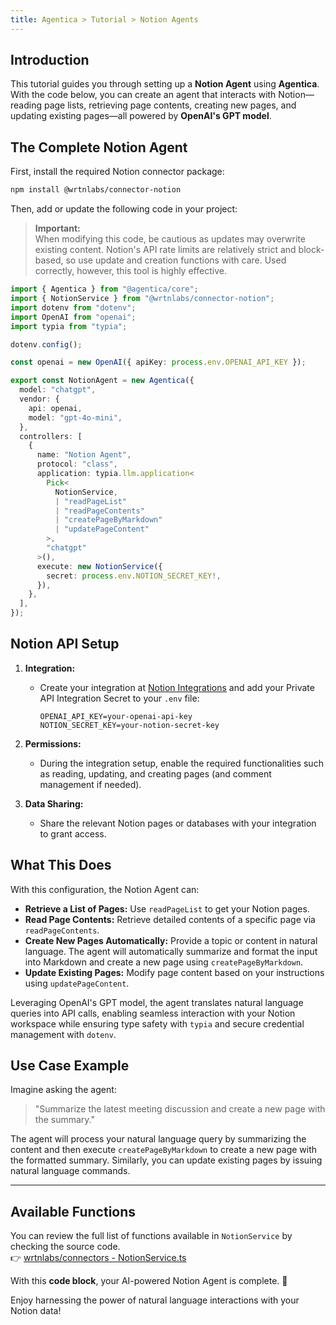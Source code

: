 ```yaml
---
title: Agentica > Tutorial > Notion Agents  
---
```


## Introduction

This tutorial guides you through setting up a **Notion Agent** using **Agentica**. With the code below, you can create an agent that interacts with Notion—reading page lists, retrieving page contents, creating new pages, and updating existing pages—all powered by **OpenAI's GPT model**.

## The Complete Notion Agent

First, install the required Notion connector package:

```bash
npm install @wrtnlabs/connector-notion
```

Then, add or update the following code in your project:

> **Important:**  
> When modifying this code, be cautious as updates may overwrite existing content. Notion's API rate limits are relatively strict and block-based, so use update and creation functions with care. Used correctly, however, this tool is highly effective.

```typescript
import { Agentica } from "@agentica/core";
import { NotionService } from "@wrtnlabs/connector-notion";
import dotenv from "dotenv";
import OpenAI from "openai";
import typia from "typia";

dotenv.config();

const openai = new OpenAI({ apiKey: process.env.OPENAI_API_KEY });

export const NotionAgent = new Agentica({
  model: "chatgpt",
  vendor: {
    api: openai,
    model: "gpt-4o-mini",
  },
  controllers: [
    {
      name: "Notion Agent",
      protocol: "class",
      application: typia.llm.application<
        Pick<
          NotionService,
          | "readPageList"
          | "readPageContents"
          | "createPageByMarkdown"
          | "updatePageContent"
        >,
        "chatgpt"
      >(),
      execute: new NotionService({
        secret: process.env.NOTION_SECRET_KEY!,
      }),
    },
  ],
});
```

## Notion API Setup

1. **Integration:**  
   - Create your integration at [Notion Integrations](https://www.notion.so/profile/integrations) and add your Private API Integration Secret to your `.env` file:
     ```env
     OPENAI_API_KEY=your-openai-api-key
     NOTION_SECRET_KEY=your-notion-secret-key
     ```

2. **Permissions:**  
   - During the integration setup, enable the required functionalities such as reading, updating, and creating pages (and comment management if needed).

3. **Data Sharing:**  
   - Share the relevant Notion pages or databases with your integration to grant access.

## What This Does

With this configuration, the Notion Agent can:

- **Retrieve a List of Pages:** Use `readPageList` to get your Notion pages.
- **Read Page Contents:** Retrieve detailed contents of a specific page via `readPageContents`.
- **Create New Pages Automatically:** Provide a topic or content in natural language. The agent will automatically summarize and format the input into Markdown and create a new page using `createPageByMarkdown`.
- **Update Existing Pages:** Modify page content based on your instructions using `updatePageContent`.

Leveraging OpenAI's GPT model, the agent translates natural language queries into API calls, enabling seamless interaction with your Notion workspace while ensuring type safety with `typia` and secure credential management with `dotenv`.

## Use Case Example

Imagine asking the agent:

> "Summarize the latest meeting discussion and create a new page with the summary."

The agent will process your natural language query by summarizing the content and then execute `createPageByMarkdown` to create a new page with the formatted summary. Similarly, you can update existing pages by issuing natural language commands.

---



## Available Functions

You can review the full list of functions available in `NotionService` by checking the source code.  
👉 [wrtnlabs/connectors - NotionService.ts](https://github.com/wrtnlabs/connectors/blob/main/packages/notion/src/notion/NotionService.ts)

With this **code block**, your AI-powered Notion Agent is complete. 🚀

Enjoy harnessing the power of natural language interactions with your Notion data!
